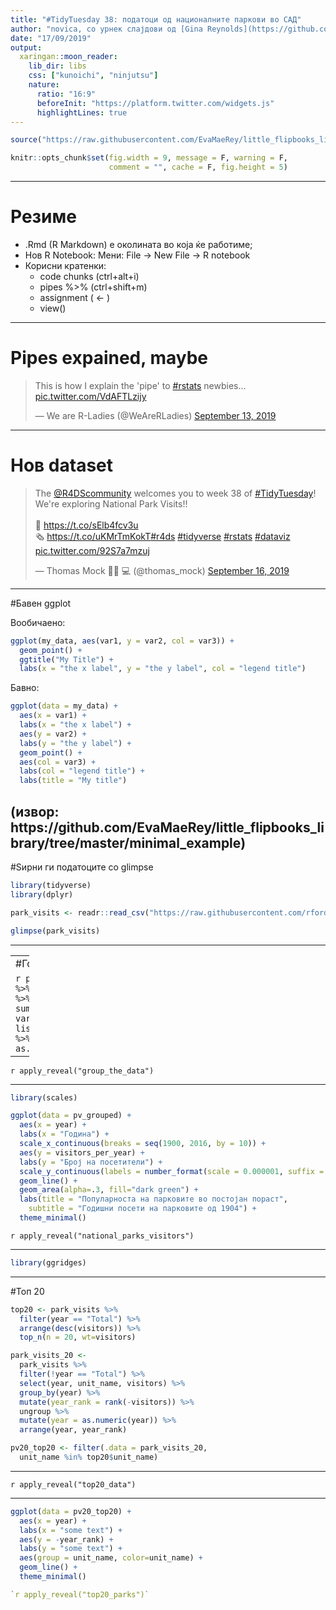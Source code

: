 ```yaml
---
title: "#TidyTuesday 38: податоци од националните паркови во САД"
author: "novica, со урнек слајдови од [Gina Reynolds](https://github.com/EvaMaeRey)"
date: "17/09/2019"
output:
  xaringan::moon_reader:
    lib_dir: libs
    css: ["kunoichi", "ninjutsu"]
    nature:
      ratio: "16:9"
      beforeInit: "https://platform.twitter.com/widgets.js"
      highlightLines: true
---
```



```r
source("https://raw.githubusercontent.com/EvaMaeRey/little_flipbooks_library/master/xaringan_reveal_parentheses_balanced.R")
```

```r
knitr::opts_chunk$set(fig.width = 9, message = F, warning = F,
                      comment = "", cache = F, fig.height = 5)
```

---

# Резиме

- .Rmd (R Markdown) е околината во која ќе работиме;
- Нов R Notebook: Мени: File -> New File -> R notebook
- Корисни кратенки:
  - code chunks (ctrl+alt+i)
  - pipes %>% (ctrl+shift+m)
  - assignment ( <- )
  - view()

---

# Pipes expained, maybe

<blockquote class="twitter-tweet" data-lang="en"><p lang="en" dir="ltr">This is how I explain the &#39;pipe&#39; to <a href="https://twitter.com/hashtag/rstats?src=hash&amp;ref_src=twsrc%5Etfw">#rstats</a> newbies... <a href="https://t.co/VdAFTLzijy">pic.twitter.com/VdAFTLzijy</a></p>&mdash; We are R-Ladies (@WeAreRLadies) <a href="https://twitter.com/WeAreRLadies/status/1172576445794803713?ref_src=twsrc%5Etfw">September 13, 2019</a></blockquote>
<script async src="https://platform.twitter.com/widgets.js" charset="utf-8"></script>

---

# Нов dataset

<blockquote class="twitter-tweet"><p lang="en" dir="ltr">The <a href="https://twitter.com/R4DScommunity?ref_src=twsrc%5Etfw">@R4DScommunity</a> welcomes you to week 38 of <a href="https://twitter.com/hashtag/TidyTuesday?src=hash&amp;ref_src=twsrc%5Etfw">#TidyTuesday</a>! We&#39;re exploring National Park Visits!!<br><br>📁 <a href="https://t.co/sElb4fcv3u">https://t.co/sElb4fcv3u</a><br>🗞 <a href="https://t.co/uKMrTmKokT">https://t.co/uKMrTmKokT</a><a href="https://twitter.com/hashtag/r4ds?src=hash&amp;ref_src=twsrc%5Etfw">#r4ds</a> <a href="https://twitter.com/hashtag/tidyverse?src=hash&amp;ref_src=twsrc%5Etfw">#tidyverse</a> <a href="https://twitter.com/hashtag/rstats?src=hash&amp;ref_src=twsrc%5Etfw">#rstats</a> <a href="https://twitter.com/hashtag/dataviz?src=hash&amp;ref_src=twsrc%5Etfw">#dataviz</a> <a href="https://t.co/92S7a7mzuj">pic.twitter.com/92S7a7mzuj</a></p>&mdash; Thomas Mock 👨🏼
💻 (@thomas_mock) <a href="https://twitter.com/thomas_mock/status/1173586589462740994?ref_src=twsrc%5Etfw">September 16, 2019</a></blockquote> <script async src="https://platform.twitter.com/widgets.js" charset="utf-8"></script>

---

#Бавен ggplot

Вообичаено:

```r
ggplot(my_data, aes(var1, y = var2, col = var3)) +
  geom_point() +
  ggtitle("My Title") +
  labs(x = "the x label", y = "the y label", col = "legend title")
```

Бавно:

```r
ggplot(data = my_data) +
  aes(x = var1) +
  labs(x = "the x label") +
  aes(y = var2) +
  labs(y = "the y label") +
  geom_point() +
  aes(col = var3) +
  labs(col = "legend title") +
  labs(title = "My title")
```

(извор: https://github.com/EvaMaeRey/little_flipbooks_library/tree/master/minimal_example)
---


#Ѕирни ги податоците со glimpse


```r
library(tidyverse)
library(dplyr)

park_visits <- readr::read_csv("https://raw.githubusercontent.com/rfordatascience/tidytuesday/master/data/2019/2019-09-17/national_parks.csv")

glimpse(park_visits)
```

---

---
#Години и посетители

```r
 pv_grouped <- park_visits %>%
  filter(!year == "Total") %>%
  group_by(year) %>%
  summarise_at(.vars = vars("visitors"),
    .funs = list("visitors_per_year"=sum)) %>%
  mutate(year = as.numeric(year))
pv_grouped
```

---

`r apply_reveal("group_the_data")`

---

```r
library(scales)

ggplot(data = pv_grouped) +
  aes(x = year) +
  labs(x = "Година") +
  scale_x_continuous(breaks = seq(1900, 2016, by = 10)) +
  aes(y = visitors_per_year) +
  labs(y = "Број на посетители") +
  scale_y_continuous(labels = number_format(scale = 0.000001, suffix = "М")) +
  geom_line() +
  geom_area(alpha=.3, fill="dark green") +
  labs(title = "Популарноста на парковите во постојан пораст",
    subtitle = "Годишни посети на парковите од 1904") +
  theme_minimal()
```

`r apply_reveal("national_parks_visitors")`

---

```r
library(ggridges)
```
---

#Топ 20

```r
top20 <- park_visits %>%
  filter(year == "Total") %>%
  arrange(desc(visitors)) %>%
  top_n(n = 20, wt=visitors)

park_visits_20 <-
  park_visits %>%
  filter(!year == "Total") %>%
  select(year, unit_name, visitors) %>%
  group_by(year) %>%
  mutate(year_rank = rank(-visitors)) %>%
  ungroup %>%
  mutate(year = as.numeric(year)) %>%
  arrange(year, year_rank)

pv20_top20 <- filter(.data = park_visits_20,
  unit_name %in% top20$unit_name)
```

---

`r apply_reveal("top20_data")`

---

```r
ggplot(data = pv20_top20) +
  aes(x = year) +
  labs(x = "some text") +
  aes(y = -year_rank) +
  labs(y = "some text") +
  aes(group = unit_name, color=unit_name) +
  geom_line() +
  theme_minimal()

`r apply_reveal("top20_parks")`
```
